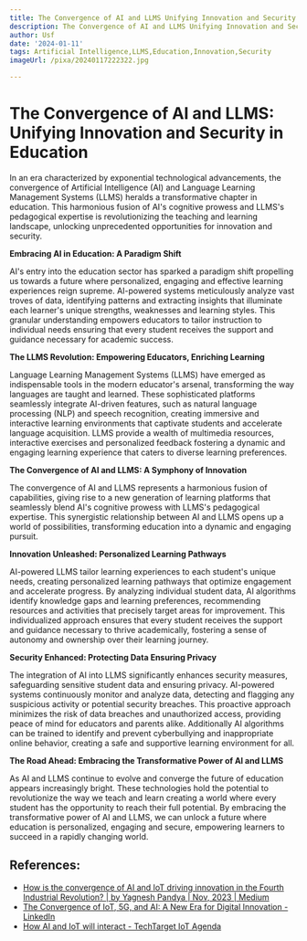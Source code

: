 ```yaml
---
title: The Convergence of AI and LLMS Unifying Innovation and Security in Education
description: The Convergence of AI and LLMS Unifying Innovation and Security in Education
author: Usf
date: '2024-01-11'
tags: Artificial Intelligence,LLMS,Education,Innovation,Security
imageUrl: /pixa/20240117222322.jpg

---
```

# **The Convergence of AI and LLMS: Unifying Innovation and Security in Education**

In an era characterized by exponential technological advancements, the convergence  of Artificial Intelligence (AI)  and  Language Learning Management Systems (LLMS) heralds a transformative chapter in education. This harmonious fusion of AI's cognitive prowess and LLMS's pedagogical expertise is revolutionizing the teaching and  learning landscape, unlocking  unprecedented opportunities for innovation and security.

**Embracing AI in Education: A Paradigm Shift**

AI's entry into the education sector has sparked a paradigm shift  propelling  us towards a future where personalized, engaging  and effective learning experiences reign  supreme. AI-powered systems meticulously analyze vast troves of data, identifying patterns and extracting insights that illuminate each learner's unique strengths, weaknesses and learning styles. This  granular understanding empowers educators to tailor instruction to individual needs ensuring that every student receives the support and guidance necessary for academic success.

**The LLMS  Revolution: Empowering Educators, Enriching Learning**

Language Learning Management Systems (LLMS) have emerged  as  indispensable tools in  the modern educator's arsenal, transforming the way languages are taught and  learned. These sophisticated  platforms seamlessly integrate AI-driven features, such as natural language processing (NLP) and speech recognition, creating immersive and interactive learning environments that  captivate  students and accelerate language acquisition. LLMS provide  a wealth of  multimedia resources, interactive exercises and personalized  feedback fostering a dynamic and engaging learning experience that caters to diverse  learning preferences.

**The Convergence of AI and LLMS: A Symphony of Innovation**

The convergence of AI and LLMS represents a harmonious fusion of capabilities, giving rise to a new generation of learning platforms that seamlessly  blend AI's cognitive prowess with LLMS's pedagogical expertise. This synergistic relationship between AI and LLMS opens up a world  of possibilities,  transforming education  into a dynamic and engaging pursuit.

**Innovation  Unleashed: Personalized Learning Pathways**

AI-powered LLMS tailor learning  experiences to each student's unique needs, creating personalized learning pathways that optimize  engagement and accelerate progress. By analyzing individual student data,  AI algorithms identify knowledge gaps and learning preferences, recommending resources and activities that precisely target areas for improvement.  This individualized  approach ensures that  every student receives the  support and guidance necessary to  thrive academically, fostering a sense of autonomy and ownership over their learning journey.

**Security Enhanced: Protecting Data Ensuring  Privacy**

The integration of AI into LLMS significantly enhances security  measures, safeguarding sensitive student data and ensuring privacy. AI-powered  systems continuously monitor and analyze data, detecting and flagging any suspicious activity or potential security breaches. This  proactive approach minimizes the risk  of data breaches and unauthorized access, providing peace of mind for educators and parents alike. Additionally AI algorithms can be trained  to identify and prevent cyberbullying and inappropriate  online behavior, creating a safe and supportive learning  environment for all.

**The Road Ahead: Embracing the Transformative Power of AI  and LLMS**

As AI and LLMS  continue to evolve and converge the  future  of education appears increasingly bright. These technologies hold the potential to revolutionize the way we teach and  learn creating a world  where every student has the  opportunity to reach their full potential. By embracing the transformative power of AI and LLMS, we  can unlock a future where education is personalized, engaging and secure, empowering learners to succeed in a rapidly changing world.

## References:
- [How is the convergence of AI and IoT driving innovation in the Fourth Industrial Revolution? | by Yagnesh Pandya | Nov, 2023 | Medium](https://medium.com/@yagnesh.pandya/how-is-the-convergence-of-ai-and-iot-driving-innovation-in-the-fourth-industrial-revolution-d4bde465c32d)
- [The Convergence of IoT, 5G, and AI: A New Era for Digital Innovation - LinkedIn](https://www.linkedin.com/pulse/convergence-iot-5g-ai-new-era-digital-innovation-alok-nayak-jjvac)
- [How AI and IoT will interact - TechTarget IoT Agenda](https://internetofthingsagenda.techtarget.com/blog/IoT-Agenda/How-AI-and-IoT-will-interact)
